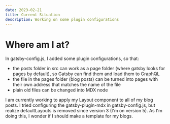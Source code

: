```yaml
---
date: 2023-02-21
title: Current Situation
description: Working on some plugin configurations
---
```


# Where am I at?

In gatsby-config.js, I added some plugin configurations, so that:

- the posts folder in src can work as a page folder (where gatsby looks for pages by default), so Gatsby can find them and load them to GraphQL
- the file in the pages folder (blog posts) can be turned into pages with their own address that matches the name of the file
- plain old files can be changed into MDX node

I am currently working to apply my Layout component to all of my blog posts. I tried configuring the gatsby-plugin-mdx in gatsby-config.js, 
but realize defaultLayouts is removed since version 3 (I'm on version 5). As I'm doing this, I wonder if I should make a template for my blogs.